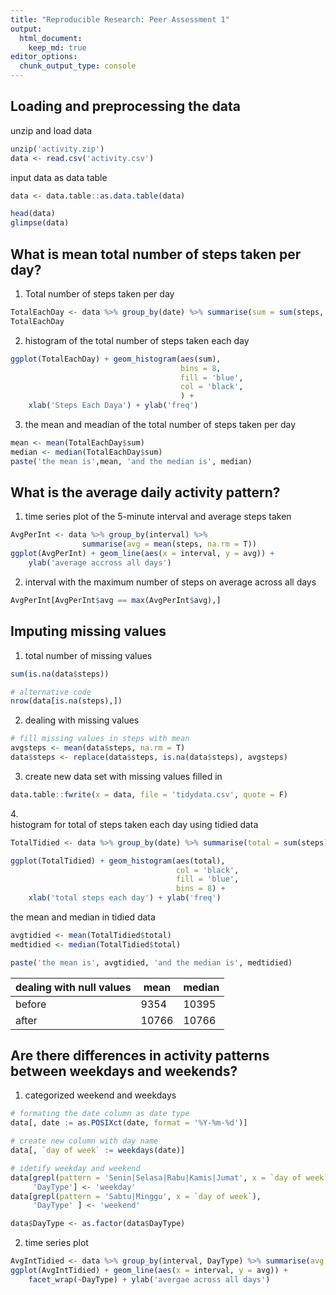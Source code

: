 ```yaml
---
title: "Reproducible Research: Peer Assessment 1"
output: 
  html_document:
    keep_md: true
editor_options: 
  chunk_output_type: console
---
```


## Loading and preprocessing the data

unzip and load data

```r
unzip('activity.zip')
data <- read.csv('activity.csv')
```

input data as data table

```r
data <- data.table::as.data.table(data)

head(data)
glimpse(data)
```

## What is mean total number of steps taken per day?

1.  Total number of steps taken per day

```r
TotalEachDay <- data %>% group_by(date) %>% summarise(sum = sum(steps, na.rm = T))
TotalEachDay
```

2.  histogram of the total number of steps taken each day

```r
ggplot(TotalEachDay) + geom_histogram(aes(sum),
                                      bins = 8, 
                                      fill = 'blue',
                                      col = 'black',
                                      ) +
    xlab('Steps Each Daya') + ylab('freq')
```

3.  the mean and meadian of the total number of steps taken per day

```r
mean <- mean(TotalEachDay$sum)
median <- median(TotalEachDay$sum)
paste('the mean is',mean, 'and the median is', median)
```

## What is the average daily activity pattern?

1.  time series plot of the 5-minute interval and average steps taken

```r
AvgPerInt <- data %>% group_by(interval) %>% 
                summarise(avg = mean(steps, na.rm = T))
ggplot(AvgPerInt) + geom_line(aes(x = interval, y = avg)) +
    ylab('average accross all days')
```

2.  interval with the maximum number of steps on average across all days

```r
AvgPerInt[AvgPerInt$avg == max(AvgPerInt$avg),]
```

## Imputing missing values

1.  total number of missing values

```r
sum(is.na(data$steps))

# alternative code
nrow(data[is.na(steps),])
```

2.  dealing with missing values

```r
# fill missing values in steps with mean
avgsteps <- mean(data$steps, na.rm = T)
data$steps <- replace(data$steps, is.na(data$steps), avgsteps)
```

3.  create new data set with missing values filled in

```r
data.table::fwrite(x = data, file = 'tidydata.csv', quote = F)
```

4.\
histogram for total of steps taken each day using tidied data

```r
TotalTidied <- data %>% group_by(date) %>% summarise(total = sum(steps))

ggplot(TotalTidied) + geom_histogram(aes(total),
                                     col = 'black',
                                     fill = 'blue',
                                     bins = 8) +
    xlab('total steps each day') + ylab('freq')
```

the mean and median in tidied data

```r
avgtidied <- mean(TotalTidied$total)
medtidied <- median(TotalTidied$total)

paste('the mean is', avgtidied, 'and the median is', medtidied)
```

| dealing with null values | mean  | median |
|--------------------------|-------|--------|
| before                   | 9354  | 10395  |
| after                    | 10766 | 10766  |

## Are there differences in activity patterns between weekdays and weekends?
1. categorized weekend and weekdays
```r
# formating the date column as date type
data[, date := as.POSIXct(date, format = '%Y-%m-%d')]

# create new column with day name
data[, `day of week` := weekdays(date)]

# idetify weekday and weekend
data[grepl(pattern = 'Senin|Selasa|Rabu|Kamis|Jumat', x = `day of week`),
     'DayType'] <- 'weekday'
data[grepl(pattern = 'Sabtu|Minggu', x = `day of week`),
     'DayType' ] <- 'weekend'

data$DayType <- as.factor(data$DayType)
```
2. time series plot
```r
AvgIntTidied <- data %>% group_by(interval, DayType) %>% summarise(avg = mean(steps))
ggplot(AvgIntTidied) + geom_line(aes(x = interval, y = avg)) +
    facet_wrap(~DayType) + ylab('avergae across all days')
```

